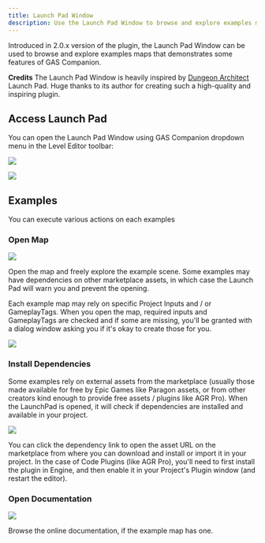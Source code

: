 ```yaml
---
title: Launch Pad Window
description: Use the Launch Pad Window to browse and explore examples maps
---
```


Introduced in 2.0.x version of the plugin, the Launch Pad Window can be used to browse and explore examples maps that demonstrates some features of GAS Companion.

**Credits** The Launch Pad Window is heavily inspired by [Dungeon Architect](https://www.unrealengine.com/marketplace/en-US/product/dungeon-architect) Launch Pad. Huge thanks to its author for creating such a high-quality and inspiring plugin.

## Access Launch Pad

You can open the Launch Pad Window using GAS Companion dropdown menu in the Level Editor toolbar: 

![](dropdown-open-launchpad.png)

![](launch-pad-window.png)

## Examples

You can execute various actions on each examples

### Open Map

![](open_map_small.png)

Open the map and freely explore the example scene. Some examples may have dependencies on other marketplace assets, in which case the Launch Pad will warn you and prevent the opening.

Each example map may rely on specific Project Inputs and / or GameplayTags. When you open the map, required inputs and GameplayTags are checked and if some are missing, you'll be granted with a dialog window asking you if it's okay to create those for you.

![](launchpad_missing_input_or_tags.gif)

### Install Dependencies

Some examples rely on external assets from the marketplace (usually those made available for free by Epic Games like Paragon assets, or from other creators kind enough to provide free assets / plugins like AGR Pro). When the LaunchPad is opened, it will check if dependencies are installed and available in your project.

![](launch_pad_dependency.png)

You can click the dependency link to open the asset URL on the marketplace from where you can download and install or import it in your project. In the case of Code Plugins (like AGR Pro), you'll need to first install the plugin in Engine, and then enable it in your Project's Plugin window (and restart the editor).

### Open Documentation

![](open_documentation_small.png)

Browse the online documentation, if the example map has one.

